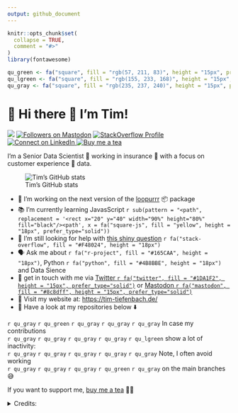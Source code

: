 ```yaml
---
output: github_document
---
```


<!-- README.md is generated from README.Rmd. Please edit that file -->

```r
knitr::opts_chunk$set(
  collapse = TRUE,
  comment = "#>"
)
library(fontawesome)

qu_green <- fa("square", fill = "rgb(57, 211, 83)", height = "15px", prefer_type="solid")
qu_lgreen <- fa("square", fill = "rgb(155, 233, 168)", height = "15px", prefer_type="solid")
qu_gray <- fa("square", fill = "rgb(235, 237, 240)", height = "15px", prefer_type="solid")
```

# 📢 Hi there 👋 I'm Tim!

<!-- badges: start -->

[<img src="https://img.shields.io/badge/dynamic/json?url=https://raw.githubusercontent.com/TimTeaFan/dynamicTwitterHeader/main/data/followers&label=Twitter&query=$.data.followers&style=social&logo=Twitter">](https://twitter.com/timteafan/status/1511034067344572422?s=21)
<a rel="me" href="https://fosstodon.org/@TimTeaFan"><img src="https://img.shields.io/mastodon/follow/109529514106713499?domain=https%3A%2F%2Ffosstodon.org&amp;label=Mastodon%20&amp;style=social" alt="Followers on Mastodon"/></a>
<a href="https://stackoverflow.com/users/9349302/timteafan" target="blank"><img src="https://img.shields.io/stackexchange/stackoverflow/r/9349302?label=Reputation&amp;logo=StackOverflow&amp;logoColor=orange&amp;style=social" alt="StackOverflow Profile"/></a>
<a href="https://www.linkedin.com/in/timtiefenbach" target="blank"><img src="https://shields.io/badge/Connect-0A66C2?logo=linkedin&amp;logoColor=white" alt="Connect on LinkedIn"/>
</a>
[![Buy me a tea](README_files/figure-gfm/buymeatea6.svg)](https://www.buymeacoffee.com/timteafan)
<!-- badges: end -->

I’m a Senior Data Scientist 🥼 working in insurance 📝 with a focus on customer experience 🤗 data.


![Tim's GitHub stats](https://github-readme-stats-sigma-five.vercel.app/api?username=timteafan&theme=tokyonight&bg_color=00000000&show_icons=true)

-   🔨 I'm working on the next version of the [loopurrr](https://github.com/TimTeaFan/loopurrr/) 📦 package
-   📚 I'm currently learning JavasScript `r sub(pattern = "<path", replacement = '<rect x="20" y="40" width="90%" height="80%" fill="black"/><path', x = fa("square-js", fill = "yellow", height = "18px", prefer_type="solid"))`
-   🤔 I'm still looking for help with [this shiny question](https://stackoverflow.com/questions/59382931/embed-an-external-shiny-app-in-another-vanilla-shiny-app) `r fa("stack-overflow", fill = "#F48024", height = "18px")`
-   🗣️ Ask me about `r fa("r-project", fill = "#165CAA", height = "18px")`, Python `r fa("python", fill = "#4B8BBE", height = "18px")` and Data Sience
-   💬 get in touch with me via <a href="https://www.twitter.com/timteafan">Twitter `r fa("twitter", fill = "#1DA1F2", height = "15px", prefer_type="solid")`</a> or <a rel="me" href="https://fosstodon.org/@TimTeaFan">Mastodon `r fa("mastodon", fill = "#8c8dff", height = "15px", prefer_type="solid")`</a>
-   🔗 Visit my website at: <https://tim-tiefenbach.de/>
-   📢 Have a look at my repositories below ⬇️




`r qu_gray` `r qu_green` `r qu_gray` `r qu_gray` `r qu_gray` In case my contributions<br> `r qu_gray` `r qu_gray` `r qu_gray` `r qu_gray` `r qu_lgreen` show a lot of inactivity:<br> `r qu_gray` `r qu_gray` `r qu_gray` `r qu_gray` `r qu_gray` Note, I often avoid working<br> `r qu_gray` `r qu_gray` `r qu_gray` `r qu_green` `r qu_gray` on the main branches 😅

If you want to support me, [buy me a tea](https://www.buymeacoffee.com/timteafan) 🍵😋

<details>
  <summary>
  Credits:
  </summary>
    <p>
    <small>The "green tea" logo in the "buy me a tea" badge above was created by FELIX FX from <a href="https://thenounproject.com/icon/green-tea-1741538/" target="_blank" title="green tea Icons">Noun Project</a> and is licensed under <a href="https://creativecommons.org/licenses/by/3.0/" target="_blank">CC BY 3.0</a></small>
    </p>
  </details>
